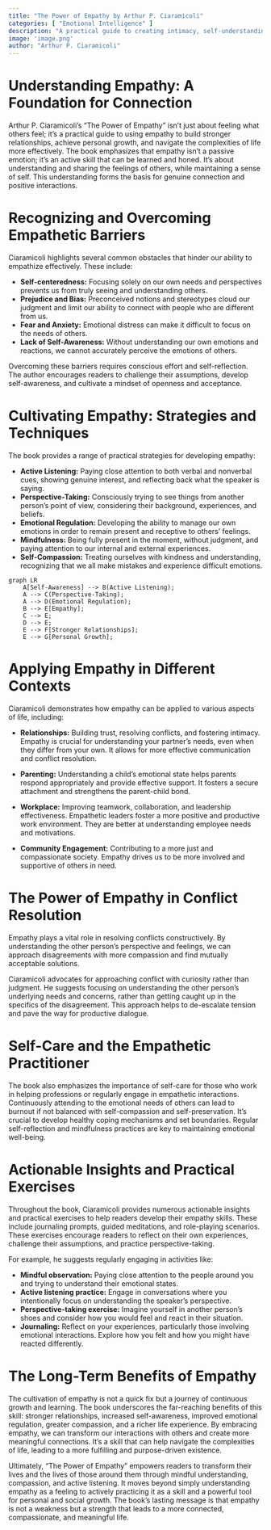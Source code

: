 ```yaml
---
title: "The Power of Empathy by Arthur P. Ciaramicoli"
categories: [ "Emotional Intelligence" ]
description: "A practical guide to creating intimacy, self-understanding, and lasting love"
image: 'image.png'
author: "Arthur P. Ciaramicoli"
---
```

# Understanding Empathy: A Foundation for Connection

Arthur P. Ciaramicoli's "The Power of Empathy" isn't just about feeling what others feel; it's a practical guide to using empathy to build stronger relationships, achieve personal growth, and navigate the complexities of life more effectively.  The book emphasizes that empathy isn't a passive emotion; it's an active skill that can be learned and honed. It's about understanding and sharing the feelings of others, while maintaining a sense of self. This understanding forms the basis for genuine connection and positive interactions.

# Recognizing and Overcoming Empathetic Barriers

Ciaramicoli highlights several common obstacles that hinder our ability to empathize effectively.  These include:

* **Self-centeredness:** Focusing solely on our own needs and perspectives prevents us from truly seeing and understanding others.
* **Prejudice and Bias:** Preconceived notions and stereotypes cloud our judgment and limit our ability to connect with people who are different from us.
* **Fear and Anxiety:**  Emotional distress can make it difficult to focus on the needs of others.
* **Lack of Self-Awareness:**  Without understanding our own emotions and reactions, we cannot accurately perceive the emotions of others.

Overcoming these barriers requires conscious effort and self-reflection.  The author encourages readers to challenge their assumptions, develop self-awareness, and cultivate a mindset of openness and acceptance.

# Cultivating Empathy: Strategies and Techniques

The book provides a range of practical strategies for developing empathy:

* **Active Listening:** Paying close attention to both verbal and nonverbal cues, showing genuine interest, and reflecting back what the speaker is saying.
* **Perspective-Taking:** Consciously trying to see things from another person's point of view, considering their background, experiences, and beliefs.
* **Emotional Regulation:** Developing the ability to manage our own emotions in order to remain present and receptive to others' feelings.
* **Mindfulness:** Being fully present in the moment, without judgment, and paying attention to our internal and external experiences.
* **Self-Compassion:** Treating ourselves with kindness and understanding, recognizing that we all make mistakes and experience difficult emotions.


```mermaid
graph LR
    A[Self-Awareness] --> B(Active Listening);
    A --> C(Perspective-Taking);
    A --> D(Emotional Regulation);
    B --> E[Empathy];
    C --> E;
    D --> E;
    E --> F[Stronger Relationships];
    E --> G[Personal Growth];
```


# Applying Empathy in Different Contexts

Ciaramicoli demonstrates how empathy can be applied to various aspects of life, including:

* **Relationships:** Building trust, resolving conflicts, and fostering intimacy.  Empathy is crucial for understanding your partner’s needs, even when they differ from your own.  It allows for more effective communication and conflict resolution.

* **Parenting:**  Understanding a child's emotional state helps parents respond appropriately and provide effective support. It fosters a secure attachment and strengthens the parent-child bond.

* **Workplace:** Improving teamwork, collaboration, and leadership effectiveness. Empathetic leaders foster a more positive and productive work environment.  They are better at understanding employee needs and motivations.

* **Community Engagement:** Contributing to a more just and compassionate society. Empathy drives us to be more involved and supportive of others in need.

# The Power of Empathy in Conflict Resolution

Empathy plays a vital role in resolving conflicts constructively.  By understanding the other person's perspective and feelings, we can approach disagreements with more compassion and find mutually acceptable solutions.

Ciaramicoli advocates for approaching conflict with curiosity rather than judgment.  He suggests focusing on understanding the other person's underlying needs and concerns, rather than getting caught up in the specifics of the disagreement.  This approach helps to de-escalate tension and pave the way for productive dialogue.


# Self-Care and the Empathetic Practitioner

The book also emphasizes the importance of self-care for those who work in helping professions or regularly engage in empathetic interactions.  Continuously attending to the emotional needs of others can lead to burnout if not balanced with self-compassion and self-preservation.  It’s crucial to develop healthy coping mechanisms and set boundaries.  Regular self-reflection and mindfulness practices are key to maintaining emotional well-being.


# Actionable Insights and Practical Exercises

Throughout the book, Ciaramicoli provides numerous actionable insights and practical exercises to help readers develop their empathy skills.  These include journaling prompts, guided meditations, and role-playing scenarios.  These exercises encourage readers to reflect on their own experiences, challenge their assumptions, and practice perspective-taking.

For example, he suggests regularly engaging in activities like:

* **Mindful observation:** Paying close attention to the people around you and trying to understand their emotional states.
* **Active listening practice:**  Engage in conversations where you intentionally focus on understanding the speaker's perspective.
* **Perspective-taking exercise:**  Imagine yourself in another person's shoes and consider how you would feel and react in their situation.
* **Journaling:** Reflect on your experiences, particularly those involving emotional interactions. Explore how you felt and how you might have reacted differently.


# The Long-Term Benefits of Empathy

The cultivation of empathy is not a quick fix but a journey of continuous growth and learning. The book underscores the far-reaching benefits of this skill:  stronger relationships, increased self-awareness, improved emotional regulation, greater compassion, and a richer life experience.  By embracing empathy, we can transform our interactions with others and create more meaningful connections. It's a skill that can help navigate the complexities of life, leading to a more fulfilling and purpose-driven existence.

Ultimately, "The Power of Empathy" empowers readers to transform their lives and the lives of those around them through mindful understanding, compassion, and active listening. It moves beyond simply understanding empathy as a feeling to actively practicing it as a skill and a powerful tool for personal and social growth.  The book’s lasting message is that empathy is not a weakness but a strength that leads to a more connected, compassionate, and meaningful life.

